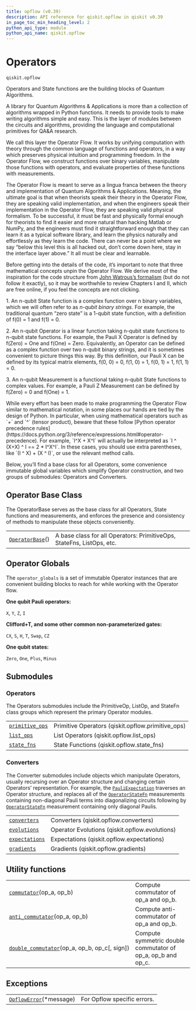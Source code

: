 ```yaml
---
title: opflow (v0.39)
description: API reference for qiskit.opflow in qiskit v0.39
in_page_toc_min_heading_level: 2
python_api_type: module
python_api_name: qiskit.opflow
---
```


<span id="module-qiskit.opflow" />

<span id="qiskit-opflow" />

<span id="operators-qiskit-opflow" />

# Operators

`qiskit.opflow`

Operators and State functions are the building blocks of Quantum Algorithms.

A library for Quantum Algorithms & Applications is more than a collection of algorithms wrapped in Python functions. It needs to provide tools to make writing algorithms simple and easy. This is the layer of modules between the circuits and algorithms, providing the language and computational primitives for QA\&A research.

We call this layer the Operator Flow. It works by unifying computation with theory through the common language of functions and operators, in a way which preserves physical intuition and programming freedom. In the Operator Flow, we construct functions over binary variables, manipulate those functions with operators, and evaluate properties of these functions with measurements.

The Operator Flow is meant to serve as a lingua franca between the theory and implementation of Quantum Algorithms & Applications. Meaning, the ultimate goal is that when theorists speak their theory in the Operator Flow, they are speaking valid implementation, and when the engineers speak their implementation in the Operator Flow, they are speaking valid physical formalism. To be successful, it must be fast and physically formal enough for theorists to find it easier and more natural than hacking Matlab or NumPy, and the engineers must find it straightforward enough that they can learn it as a typical software library, and learn the physics naturally and effortlessly as they learn the code. There can never be a point where we say “below this level this is all hacked out, don’t come down here, stay in the interface layer above.” It all must be clear and learnable.

Before getting into the details of the code, it’s important to note that three mathematical concepts unpin the Operator Flow. We derive most of the inspiration for the code structure from [John Watrous’s formalism](https://cs.uwaterloo.ca/~watrous/TQI/) (but do not follow it exactly), so it may be worthwhile to review Chapters I and II, which are free online, if you feel the concepts are not clicking.

1\. An n-qubit State function is a complex function over n binary variables, which we will often refer to as *n-qubit binary strings*. For example, the traditional quantum “zero state” is a 1-qubit state function, with a definition of f(0) = 1 and f(1) = 0.

2\. An n-qubit Operator is a linear function taking n-qubit state functions to n-qubit state functions. For example, the Pauli X Operator is defined by f(Zero) = One and f(One) = Zero. Equivalently, an Operator can be defined as a complex function over two n-qubit binary strings, and it is sometimes convenient to picture things this way. By this definition, our Pauli X can be defined by its typical matrix elements, f(0, 0) = 0, f(1, 0) = 1, f(0, 1) = 1, f(1, 1) = 0.

3\. An n-qubit Measurement is a functional taking n-qubit State functions to complex values. For example, a Pauli Z Measurement can be defined by f(Zero) = 0 and f(One) = 1.

<Admonition title="Note" type="note">
  While every effort has been made to make programming the Operator Flow similar to mathematical notation, in some places our hands are tied by the design of Python. In particular, when using mathematical operators such as `+` and `^` (tensor product), beware that these follow [Python operator precedence rules](https://docs.python.org/3/reference/expressions.html#operator-precedence). For example, `I^X + X^I` will actually be interpreted as `I ^ (X+X) ^ I == 2 * I^X^I`. In these cases, you should use extra parentheses, like `(I ^ X) + (X ^ I)`, or use the relevant method calls.
</Admonition>

Below, you’ll find a base class for all Operators, some convenience immutable global variables which simplify Operator construction, and two groups of submodules: Operators and Converters.

## Operator Base Class

The OperatorBase serves as the base class for all Operators, State functions and measurements, and enforces the presence and consistency of methods to manipulate these objects conveniently.

|                                                                             |                                                                       |
| --------------------------------------------------------------------------- | --------------------------------------------------------------------- |
| [`OperatorBase`](qiskit.opflow.OperatorBase "qiskit.opflow.OperatorBase")() | A base class for all Operators: PrimitiveOps, StateFns, ListOps, etc. |

## Operator Globals

The `operator_globals` is a set of immutable Operator instances that are convenient building blocks to reach for while working with the Operator flow.

**One qubit Pauli operators:**

`X`, `Y`, `Z`, `I`

**Clifford+T, and some other common non-parameterized gates:**

`CX`, `S`, `H`, `T`, `Swap`, `CZ`

**One qubit states:**

`Zero`, `One`, `Plus`, `Minus`

## Submodules

### Operators

The Operators submodules include the PrimitiveOp, ListOp, and StateFn class groups which represent the primary Operator modules.

|                                                                                                                 |                                                     |
| --------------------------------------------------------------------------------------------------------------- | --------------------------------------------------- |
| [`primitive_ops`](qiskit.opflow.primitive_ops#module-qiskit.opflow.primitive_ops "qiskit.opflow.primitive_ops") | Primitive Operators (qiskit.opflow\.primitive\_ops) |
| [`list_ops`](qiskit.opflow.list_ops#module-qiskit.opflow.list_ops "qiskit.opflow.list_ops")                     | List Operators (qiskit.opflow\.list\_ops)           |
| [`state_fns`](qiskit.opflow.state_fns#module-qiskit.opflow.state_fns "qiskit.opflow.state_fns")                 | State Functions (qiskit.opflow\.state\_fns)         |

### Converters

The Converter submodules include objects which manipulate Operators, usually recursing over an Operator structure and changing certain Operators’ representation. For example, the [`PauliExpectation`](qiskit.opflow.expectations.PauliExpectation "qiskit.opflow.expectations.PauliExpectation") traverses an Operator structure, and replaces all of the [`OperatorStateFn`](qiskit.opflow.state_fns.OperatorStateFn "qiskit.opflow.state_fns.OperatorStateFn") measurements containing non-diagonal Pauli terms into diagonalizing circuits following by [`OperatorStateFn`](qiskit.opflow.state_fns.OperatorStateFn "qiskit.opflow.state_fns.OperatorStateFn") measurement containing only diagonal Paulis.

|                                                                                                             |                                                 |
| ----------------------------------------------------------------------------------------------------------- | ----------------------------------------------- |
| [`converters`](qiskit.opflow.converters#module-qiskit.opflow.converters "qiskit.opflow.converters")         | Converters (qiskit.opflow\.converters)          |
| [`evolutions`](qiskit.opflow.evolutions#module-qiskit.opflow.evolutions "qiskit.opflow.evolutions")         | Operator Evolutions (qiskit.opflow\.evolutions) |
| [`expectations`](qiskit.opflow.expectations#module-qiskit.opflow.expectations "qiskit.opflow.expectations") | Expectations (qiskit.opflow\.expectations)      |
| [`gradients`](qiskit.opflow.gradients#module-qiskit.opflow.gradients "qiskit.opflow.gradients")             | Gradients (qiskit.opflow\.gradients)            |

## Utility functions

|                                                                                                                        |                                                                |
| ---------------------------------------------------------------------------------------------------------------------- | -------------------------------------------------------------- |
| [`commutator`](qiskit.opflow.commutator "qiskit.opflow.commutator")(op\_a, op\_b)                                      | Compute commutator of op\_a and op\_b.                         |
| [`anti_commutator`](qiskit.opflow.anti_commutator "qiskit.opflow.anti_commutator")(op\_a, op\_b)                       | Compute anti-commutator of op\_a and op\_b.                    |
| [`double_commutator`](qiskit.opflow.double_commutator "qiskit.opflow.double_commutator")(op\_a, op\_b, op\_c\[, sign]) | Compute symmetric double commutator of op\_a, op\_b and op\_c. |

## Exceptions

|                                                                                   |                             |
| --------------------------------------------------------------------------------- | --------------------------- |
| [`OpflowError`](qiskit.opflow.OpflowError "qiskit.opflow.OpflowError")(\*message) | For Opflow specific errors. |

